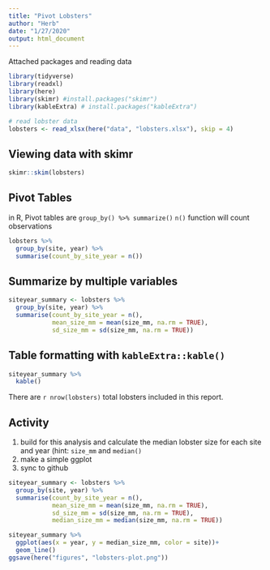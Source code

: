 ```yaml
---
title: "Pivot Lobsters"
author: "Herb"
date: "1/27/2020"
output: html_document
---
```


Attached packages and reading data

```r
library(tidyverse)
library(readxl)
library(here)
library(skimr) #install.packages("skimr")
library(kableExtra) # install.packages("kableExtra")

# read lobster data
lobsters <- read_xlsx(here("data", "lobsters.xlsx"), skip = 4)
```

## Viewing data with skimr
```r
skimr::skim(lobsters)
```

## Pivot Tables
in R, Pivot tables are `group_by() %>% summarize()`
`n()` function will count observations 

```r
lobsters %>% 
  group_by(site, year) %>% 
  summarise(count_by_site_year = n())
```

## Summarize by multiple variables
```r
siteyear_summary <- lobsters %>% 
  group_by(site, year) %>% 
  summarise(count_by_site_year = n(),
            mean_size_mm = mean(size_mm, na.rm = TRUE),
            sd_size_mm = sd(size_mm, na.rm = TRUE))
```

## Table formatting with `kableExtra::kable()`
```r
siteyear_summary %>%
  kable()
```

There are `r nrow(lobsters)` total lobsters included in this report.

## Activity
1. build for this analysis and calculate the median lobster size for each site and year (hint: `size_mm` and `median()`
2. make a simple ggplot
3. sync to github

```r
siteyear_summary <- lobsters %>% 
  group_by(site, year) %>% 
  summarise(count_by_site_year = n(),
            mean_size_mm = mean(size_mm, na.rm = TRUE),
            sd_size_mm = sd(size_mm, na.rm = TRUE),
            median_size_mm = median(size_mm, na.rm = TRUE))

siteyear_summary %>% 
  ggplot(aes(x = year, y = median_size_mm, color = site))+
  geom_line()
ggsave(here("figures", "lobsters-plot.png"))
```

